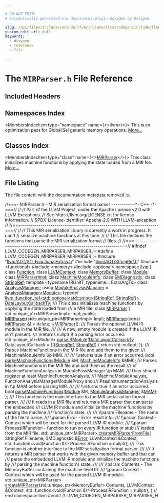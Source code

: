 ```yaml
---

# DO NOT EDIT!
# Automatically generated via docusaurus-plugin-doxygen by Doxygen.

slug: /api/files/include/include/llvm/include/llvm/codegen/include/llvm/codegen/mirparser/mirparser-h
custom_edit_url: null
keywords:
  - doxygen
  - reference
  - file

---
```





# The `MIRParser.h` File Reference

<DoxygenPage pluginConfig={pluginConfig}>



## Included Headers

<IncludesList>
<IncludesListItem
  filePath="llvm/ADT/STLFunctionalExtras.h"
  permalink="/docs/api/files/include/include/llvm/include/llvm/adt/stlfunctionalextras-h"
  isLocal="true" />
<IncludesListItem
  filePath="llvm/ADT/StringRef.h"
  permalink="/docs/api/files/include/include/llvm/include/llvm/adt/stringref-h"
  isLocal="true" />
<IncludesListItem
  filePath="functional"
  permalink=""
  isLocal="false" />
<IncludesListItem
  filePath="memory"
  permalink=""
  isLocal="false" />
<IncludesListItem
  filePath="optional"
  permalink=""
  isLocal="false" />
</IncludesList>

## Namespaces Index

<MembersIndex>

<MembersIndexItem
  type="namespace"
  name={<><a href="/docs/api/namespaces/llvm">llvm</a></>}>
This is an optimization pass for GlobalISel generic memory operations. <a href="/docs/api/namespaces/llvm/#details">More...</a>
</MembersIndexItem>

</MembersIndex>

## Classes Index

<MembersIndex>

<MembersIndexItem
  type="class"
  name={<><a href="/docs/api/classes/llvm/mirparser">MIRParser</a></>}>
This class initializes machine functions by applying the state loaded from a MIR file. <a href="/docs/api/classes/llvm/mirparser/#details">More...</a>
</MembersIndexItem>

</MembersIndex>


## File Listing

The file content with the documentation metadata removed is:

<ProgramListing>

<Link id="l00001" /><CodeLine lineNumber="1"><Highlight kind="comment">//===- MIRParser.h - MIR serialization format parser ------------&#42;- C++ -&#42;-===//</Highlight><Highlight kind="normal"></Highlight></CodeLine>
<Link id="l00002" /><CodeLine lineNumber="2"><Highlight kind="normal"></Highlight><Highlight kind="comment">//</Highlight><Highlight kind="normal"></Highlight></CodeLine>
<Link id="l00003" /><CodeLine lineNumber="3"><Highlight kind="normal"></Highlight><Highlight kind="comment">// Part of the LLVM Project, under the Apache License v2.0 with LLVM Exceptions.</Highlight><Highlight kind="normal"></Highlight></CodeLine>
<Link id="l00004" /><CodeLine lineNumber="4"><Highlight kind="normal"></Highlight><Highlight kind="comment">// See https://llvm.org/LICENSE.txt for license information.</Highlight><Highlight kind="normal"></Highlight></CodeLine>
<Link id="l00005" /><CodeLine lineNumber="5"><Highlight kind="normal"></Highlight><Highlight kind="comment">// SPDX-License-Identifier: Apache-2.0 WITH LLVM-exception</Highlight><Highlight kind="normal"></Highlight></CodeLine>
<Link id="l00006" /><CodeLine lineNumber="6"><Highlight kind="normal"></Highlight><Highlight kind="comment">//</Highlight><Highlight kind="normal"></Highlight></CodeLine>
<Link id="l00007" /><CodeLine lineNumber="7"><Highlight kind="normal"></Highlight><Highlight kind="comment">//===----------------------------------------------------------------------===//</Highlight><Highlight kind="normal"></Highlight></CodeLine>
<Link id="l00008" /><CodeLine lineNumber="8"><Highlight kind="normal"></Highlight><Highlight kind="comment">//</Highlight><Highlight kind="normal"></Highlight></CodeLine>
<Link id="l00009" /><CodeLine lineNumber="9"><Highlight kind="normal"></Highlight><Highlight kind="comment">// This MIR serialization library is currently a work in progress. It can&#39;t</Highlight><Highlight kind="normal"></Highlight></CodeLine>
<Link id="l00010" /><CodeLine lineNumber="10"><Highlight kind="normal"></Highlight><Highlight kind="comment">// serialize machine functions at this time.</Highlight><Highlight kind="normal"></Highlight></CodeLine>
<Link id="l00011" /><CodeLine lineNumber="11"><Highlight kind="normal"></Highlight><Highlight kind="comment">//</Highlight><Highlight kind="normal"></Highlight></CodeLine>
<Link id="l00012" /><CodeLine lineNumber="12"><Highlight kind="normal"></Highlight><Highlight kind="comment">// This file declares the functions that parse the MIR serialization format</Highlight><Highlight kind="normal"></Highlight></CodeLine>
<Link id="l00013" /><CodeLine lineNumber="13"><Highlight kind="normal"></Highlight><Highlight kind="comment">// files.</Highlight><Highlight kind="normal"></Highlight></CodeLine>
<Link id="l00014" /><CodeLine lineNumber="14"><Highlight kind="normal"></Highlight><Highlight kind="comment">//</Highlight><Highlight kind="normal"></Highlight></CodeLine>
<Link id="l00015" /><CodeLine lineNumber="15"><Highlight kind="normal"></Highlight><Highlight kind="comment">//===----------------------------------------------------------------------===//</Highlight><Highlight kind="normal"></Highlight></CodeLine>
<Link id="l00016" /><CodeLine lineNumber="16"><Highlight kind="normal"></Highlight></CodeLine>
<Link id="l00017" /><CodeLine lineNumber="17"><Highlight kind="normal"></Highlight><Highlight kind="preprocessor">#ifndef LLVM&#95;CODEGEN&#95;MIRPARSER&#95;MIRPARSER&#95;H</Highlight><Highlight kind="normal"></Highlight></CodeLine>
<Link id="l00018" /><CodeLine lineNumber="18"><Highlight kind="normal"></Highlight><Highlight kind="preprocessor">#define LLVM&#95;CODEGEN&#95;MIRPARSER&#95;MIRPARSER&#95;H</Highlight><Highlight kind="normal"></Highlight></CodeLine>
<Link id="l00019" /><CodeLine lineNumber="19"><Highlight kind="normal"></Highlight></CodeLine>
<Link id="l00020" /><CodeLine lineNumber="20"><Highlight kind="normal"></Highlight><Highlight kind="preprocessor">#include &quot;<a href="/docs/api/files/include/include/llvm/include/llvm/adt/stlfunctionalextras-h">llvm/ADT/STLFunctionalExtras.h</a>&quot;</Highlight><Highlight kind="normal"></Highlight></CodeLine>
<Link id="l00021" /><CodeLine lineNumber="21"><Highlight kind="normal"></Highlight><Highlight kind="preprocessor">#include &quot;<a href="/docs/api/files/include/include/llvm/include/llvm/adt/stringref-h">llvm/ADT/StringRef.h</a>&quot;</Highlight><Highlight kind="normal"></Highlight></CodeLine>
<Link id="l00022" /><CodeLine lineNumber="22"><Highlight kind="normal"></Highlight><Highlight kind="preprocessor">#include &lt;functional&gt;</Highlight><Highlight kind="normal"></Highlight></CodeLine>
<Link id="l00023" /><CodeLine lineNumber="23"><Highlight kind="normal"></Highlight><Highlight kind="preprocessor">#include &lt;memory&gt;</Highlight><Highlight kind="normal"></Highlight></CodeLine>
<Link id="l00024" /><CodeLine lineNumber="24"><Highlight kind="normal"></Highlight><Highlight kind="preprocessor">#include &lt;optional&gt;</Highlight><Highlight kind="normal"></Highlight></CodeLine>
<Link id="l00025" /><CodeLine lineNumber="25"><Highlight kind="normal"></Highlight></CodeLine>
<Link id="l00026" /><CodeLine lineNumber="26"><Highlight kind="normal"></Highlight><Highlight kind="keyword">namespace </Highlight><Highlight kind="normal"><a href="/docs/api/namespaces/llvm">llvm</a> &#123;</Highlight></CodeLine>
<Link id="l00027" /><CodeLine lineNumber="27"><Highlight kind="normal"></Highlight></CodeLine>
<Link id="l00028" /><CodeLine lineNumber="28"><Highlight kind="normal"></Highlight><Highlight kind="keyword">class </Highlight><Highlight kind="normal"><a href="/docs/api/classes/llvm/function">Function</a>;</Highlight></CodeLine>
<Link id="l00029" /><CodeLine lineNumber="29"><Highlight kind="normal"></Highlight><Highlight kind="keyword">class </Highlight><Highlight kind="normal"><a href="/docs/api/classes/llvm/llvmcontext">LLVMContext</a>;</Highlight></CodeLine>
<Link id="l00030" /><CodeLine lineNumber="30"><Highlight kind="normal"></Highlight><Highlight kind="keyword">class </Highlight><Highlight kind="normal"><a href="/docs/api/classes/llvm/memorybuffer">MemoryBuffer</a>;</Highlight></CodeLine>
<Link id="l00031" /><CodeLine lineNumber="31"><Highlight kind="normal"></Highlight><Highlight kind="keyword">class </Highlight><Highlight kind="normal"><a href="/docs/api/classes/llvm/module">Module</a>;</Highlight></CodeLine>
<Link id="l00032" /><CodeLine lineNumber="32"><Highlight kind="normal"></Highlight><Highlight kind="keyword">class </Highlight><Highlight kind="normal"><a href="/docs/api/classes/llvm/mirparserimpl">MIRParserImpl</a>;</Highlight></CodeLine>
<Link id="l00033" /><CodeLine lineNumber="33"><Highlight kind="normal"></Highlight><Highlight kind="keyword">class </Highlight><Highlight kind="normal"><a href="/docs/api/classes/llvm/machinemoduleinfo">MachineModuleInfo</a>;</Highlight></CodeLine>
<Link id="l00034" /><CodeLine lineNumber="34"><Highlight kind="normal"></Highlight><Highlight kind="keyword">class </Highlight><Highlight kind="normal"><a href="/docs/api/classes/llvm/smdiagnostic">SMDiagnostic</a>;</Highlight></CodeLine>
<Link id="l00035" /><CodeLine lineNumber="35"><Highlight kind="normal"></Highlight><Highlight kind="keyword">class </Highlight><Highlight kind="normal"><a href="/docs/api/classes/llvm/stringref">StringRef</a>;</Highlight></CodeLine>
<Link id="l00036" /><CodeLine lineNumber="36"><Highlight kind="normal"></Highlight></CodeLine>
<Link id="l00037" /><CodeLine lineNumber="37"><Highlight kind="normal"></Highlight><Highlight kind="keyword">template</Highlight><Highlight kind="normal"> &lt;</Highlight><Highlight kind="keyword">typename</Highlight><Highlight kind="normal"> IRUnitT, </Highlight><Highlight kind="keyword">typename</Highlight><Highlight kind="normal">... ExtraArgTs&gt; </Highlight><Highlight kind="keyword">class </Highlight><Highlight kind="normal"><a href="/docs/api/classes/llvm/analysismanager">AnalysisManager</a>;</Highlight></CodeLine>
<Link id="l00038" /><CodeLine lineNumber="38" lineLink="/docs/api/namespaces/llvm/#af9c9208365fd9ce11392b4d79485e259"><Highlight kind="normal"></Highlight><Highlight kind="keyword">using </Highlight><Highlight kind="normal"><a href="/docs/api/namespaces/llvm/#af9c9208365fd9ce11392b4d79485e259">ModuleAnalysisManager</a> = <a href="/docs/api/classes/llvm/analysismanager">AnalysisManager&lt;Module&gt;</a>;</Highlight></CodeLine>
<Link id="l00039" /><CodeLine lineNumber="39"><Highlight kind="normal"></Highlight></CodeLine>
<Link id="l00040" /><CodeLine lineNumber="40"><Highlight kind="normal"></Highlight><Highlight kind="keyword">typedef</Highlight><Highlight kind="normal"> <a href="/docs/api/classes/llvm/function-ref">llvm::function&#95;ref&lt;std::optional&lt;std::string&gt;</a>(<a href="/docs/api/classes/llvm/stringref">StringRef</a>, <a href="/docs/api/classes/llvm/stringref">StringRef</a>)&gt;</Highlight></CodeLine>
<Link id="l00041" /><CodeLine lineNumber="41"><Highlight kind="normal">    <a href="/docs/api/namespaces/llvm/#aa50ec5faa5aae091f99b0f840f58a379">DataLayoutCallbackTy</a>;</Highlight></CodeLine>
<Link id="l00042" /><CodeLine lineNumber="42"><Highlight kind="normal"></Highlight><Highlight kind="comment"></Highlight></CodeLine>
<Link id="l00043" /><CodeLine lineNumber="43"><Highlight kind="comment">/// This class initializes machine functions by applying the state loaded from</Highlight></CodeLine>
<Link id="l00044" /><CodeLine lineNumber="44"><Highlight kind="comment">/// a MIR file.</Highlight><Highlight kind="normal"></Highlight></CodeLine>
<Link id="l00045" /><CodeLine lineNumber="45" lineLink="/docs/api/classes/llvm/mirparser"><Highlight kind="normal"></Highlight><Highlight kind="keyword">class </Highlight><Highlight kind="normal"><a href="/docs/api/classes/llvm/mirparser/#a0f4e62a313aa32098e6dece42f160bbd">MIRParser</a> &#123;</Highlight></CodeLine>
<Link id="l00046" /><CodeLine lineNumber="46"><Highlight kind="normal">  std::unique&#95;ptr&lt;MIRParserImpl&gt; Impl;</Highlight></CodeLine>
<Link id="l00047" /><CodeLine lineNumber="47"><Highlight kind="normal"></Highlight></CodeLine>
<Link id="l00048" /><CodeLine lineNumber="48"><Highlight kind="normal"></Highlight><Highlight kind="keyword">public</Highlight><Highlight kind="normal">:</Highlight></CodeLine>
<Link id="l00049" /><CodeLine lineNumber="49"><Highlight kind="normal">  <a href="/docs/api/classes/llvm/mirparser/#a0f4e62a313aa32098e6dece42f160bbd">MIRParser</a>(std::unique&#95;ptr&lt;MIRParserImpl&gt; Impl);</Highlight></CodeLine>
<Link id="l00050" /><CodeLine lineNumber="50" lineLink="/docs/api/classes/llvm/mirparser/#a6d5270e0457b968174f728f47eccb650"><Highlight kind="normal">  <a href="/docs/api/classes/llvm/mirparser/#a6d5270e0457b968174f728f47eccb650">MIRParser</a>(</Highlight><Highlight kind="keyword">const</Highlight><Highlight kind="normal"> <a href="/docs/api/classes/llvm/mirparser/#a0f4e62a313aa32098e6dece42f160bbd">MIRParser</a> &amp;) = </Highlight><Highlight kind="keyword">delete</Highlight><Highlight kind="normal">;</Highlight></CodeLine>
<Link id="l00051" /><CodeLine lineNumber="51" lineLink="/docs/api/classes/llvm/mirparser/#aa65ccf0fb7d2302121c508f0e0946d0c"><Highlight kind="normal">  <a href="/docs/api/classes/llvm/mirparser/#aa65ccf0fb7d2302121c508f0e0946d0c">~MIRParser</a>();</Highlight></CodeLine>
<Link id="l00052" /><CodeLine lineNumber="52"><Highlight kind="normal"></Highlight><Highlight kind="comment"></Highlight></CodeLine>
<Link id="l00053" /><CodeLine lineNumber="53"><Highlight kind="comment">  /// Parses the optional LLVM IR module in the MIR file.</Highlight></CodeLine>
<Link id="l00054" /><CodeLine lineNumber="54"><Highlight kind="comment">  ///</Highlight></CodeLine>
<Link id="l00055" /><CodeLine lineNumber="55"><Highlight kind="comment">  /// A new, empty module is created if the LLVM IR isn&#39;t present.</Highlight></CodeLine>
<Link id="l00056" /><CodeLine lineNumber="56"><Highlight kind="comment">  /// \\returns nullptr if a parsing error occurred.</Highlight><Highlight kind="normal"></Highlight></CodeLine>
<Link id="l00057" /><CodeLine lineNumber="57"><Highlight kind="normal">  std::unique&#95;ptr&lt;Module&gt;</Highlight></CodeLine>
<Link id="l00058" /><CodeLine lineNumber="58"><Highlight kind="normal">  <a href="/docs/api/classes/llvm/mirparser/#a7a3656f6df00caa58ca005ee5b63a4e1">parseIRModule</a>(<a href="/docs/api/namespaces/llvm/#aa50ec5faa5aae091f99b0f840f58a379">DataLayoutCallbackTy</a> DataLayoutCallback =</Highlight></CodeLine>
<Link id="l00059" /><CodeLine lineNumber="59"><Highlight kind="normal">                    &#91;&#93;(<a href="/docs/api/classes/llvm/stringref">StringRef</a>, <a href="/docs/api/classes/llvm/stringref">StringRef</a>) &#123; </Highlight><Highlight kind="keywordflow">return</Highlight><Highlight kind="normal"> std::nullopt; &#125;);</Highlight></CodeLine>
<Link id="l00060" /><CodeLine lineNumber="60"><Highlight kind="normal"></Highlight><Highlight kind="comment"></Highlight></CodeLine>
<Link id="l00061" /><CodeLine lineNumber="61"><Highlight kind="comment">  /// Parses MachineFunctions in the MIR file and add them to the given</Highlight></CodeLine>
<Link id="l00062" /><CodeLine lineNumber="62"><Highlight kind="comment">  /// MachineModuleInfo \\p MMI.</Highlight></CodeLine>
<Link id="l00063" /><CodeLine lineNumber="63"><Highlight kind="comment">  ///</Highlight></CodeLine>
<Link id="l00064" /><CodeLine lineNumber="64"><Highlight kind="comment">  /// \\returns true if an error occurred.</Highlight><Highlight kind="normal"></Highlight></CodeLine>
<Link id="l00065" /><CodeLine lineNumber="65"><Highlight kind="normal">  </Highlight><Highlight kind="keywordtype">bool</Highlight><Highlight kind="normal"> <a href="/docs/api/classes/llvm/mirparser/#a911b88526d380131a7909cc8d5f8c5cd">parseMachineFunctions</a>(<a href="/docs/api/classes/llvm/module">Module</a> &amp;M, <a href="/docs/api/classes/llvm/machinemoduleinfo">MachineModuleInfo</a> &amp;MMI);</Highlight></CodeLine>
<Link id="l00066" /><CodeLine lineNumber="66"><Highlight kind="normal"></Highlight><Highlight kind="comment"></Highlight></CodeLine>
<Link id="l00067" /><CodeLine lineNumber="67"><Highlight kind="comment">  /// Parses MachineFunctions in the MIR file and add them as the result</Highlight></CodeLine>
<Link id="l00068" /><CodeLine lineNumber="68"><Highlight kind="comment">  /// of MachineFunctionAnalysis in ModulePassManager \\p MAM.</Highlight></CodeLine>
<Link id="l00069" /><CodeLine lineNumber="69"><Highlight kind="comment">  /// User should register at least MachineFunctionAnalysis,</Highlight></CodeLine>
<Link id="l00070" /><CodeLine lineNumber="70"><Highlight kind="comment">  /// MachineModuleAnalysis, FunctionAnalysisManagerModuleProxy and</Highlight></CodeLine>
<Link id="l00071" /><CodeLine lineNumber="71"><Highlight kind="comment">  /// PassInstrumentationAnalysis in \\p MAM before parsing MIR.</Highlight></CodeLine>
<Link id="l00072" /><CodeLine lineNumber="72"><Highlight kind="comment">  ///</Highlight></CodeLine>
<Link id="l00073" /><CodeLine lineNumber="73"><Highlight kind="comment">  /// \\returns true if an error occurred.</Highlight><Highlight kind="normal"></Highlight></CodeLine>
<Link id="l00074" /><CodeLine lineNumber="74"><Highlight kind="normal">  </Highlight><Highlight kind="keywordtype">bool</Highlight><Highlight kind="normal"> <a href="/docs/api/classes/llvm/mirparser/#a911b88526d380131a7909cc8d5f8c5cd">parseMachineFunctions</a>(<a href="/docs/api/classes/llvm/module">Module</a> &amp;M, <a href="/docs/api/namespaces/llvm/#af9c9208365fd9ce11392b4d79485e259">ModuleAnalysisManager</a> &amp;<a href="/docs/api/files/lib/lib/passes/passbuilderbindings-cpp/#a85bddafa659a93a7a67c9094648259be">MAM</a>);</Highlight></CodeLine>
<Link id="l00075" /><CodeLine lineNumber="75"><Highlight kind="normal">&#125;;</Highlight></CodeLine>
<Link id="l00076" /><CodeLine lineNumber="76"><Highlight kind="normal"></Highlight><Highlight kind="comment"></Highlight></CodeLine>
<Link id="l00077" /><CodeLine lineNumber="77"><Highlight kind="comment">/// This function is the main interface to the MIR serialization format parser.</Highlight></CodeLine>
<Link id="l00078" /><CodeLine lineNumber="78"><Highlight kind="comment">///</Highlight></CodeLine>
<Link id="l00079" /><CodeLine lineNumber="79"><Highlight kind="comment">/// It reads in a MIR file and returns a MIR parser that can parse the embedded</Highlight></CodeLine>
<Link id="l00080" /><CodeLine lineNumber="80"><Highlight kind="comment">/// LLVM IR module and initialize the machine functions by parsing the machine</Highlight></CodeLine>
<Link id="l00081" /><CodeLine lineNumber="81"><Highlight kind="comment">/// function&#39;s state.</Highlight></CodeLine>
<Link id="l00082" /><CodeLine lineNumber="82"><Highlight kind="comment">///</Highlight></CodeLine>
<Link id="l00083" /><CodeLine lineNumber="83"><Highlight kind="comment">/// \\param Filename - The name of the file to parse.</Highlight></CodeLine>
<Link id="l00084" /><CodeLine lineNumber="84"><Highlight kind="comment">/// \\param Error - Error result info.</Highlight></CodeLine>
<Link id="l00085" /><CodeLine lineNumber="85"><Highlight kind="comment">/// \\param Context - Context which will be used for the parsed LLVM IR module.</Highlight></CodeLine>
<Link id="l00086" /><CodeLine lineNumber="86"><Highlight kind="comment">/// \\param ProcessIRFunction - function to run on every IR function or stub</Highlight></CodeLine>
<Link id="l00087" /><CodeLine lineNumber="87"><Highlight kind="comment">/// loaded from the MIR file.</Highlight><Highlight kind="normal"></Highlight></CodeLine>
<Link id="l00088" /><CodeLine lineNumber="88"><Highlight kind="normal">std::unique&#95;ptr&lt;MIRParser&gt; <a href="/docs/api/namespaces/llvm/#a82a9c588cc76fd836085e21c0aa3ca50">createMIRParserFromFile</a>(</Highlight></CodeLine>
<Link id="l00089" /><CodeLine lineNumber="89"><Highlight kind="normal">    StringRef Filename, SMDiagnostic &amp;<a href="/docs/api/namespaces/llvm/#ac226f3d2b9ca090171a8e0a8cb92c343a902b0d55fddef6f8d651fe1035b7d4bd">Error</a>, LLVMContext &amp;Context,</Highlight></CodeLine>
<Link id="l00090" /><CodeLine lineNumber="90"><Highlight kind="normal">    std::function&lt;</Highlight><Highlight kind="keywordtype">void</Highlight><Highlight kind="normal">(Function &amp;)&gt; ProcessIRFunction = </Highlight><Highlight kind="keyword">nullptr</Highlight><Highlight kind="normal">);</Highlight></CodeLine>
<Link id="l00091" /><CodeLine lineNumber="91"><Highlight kind="normal"></Highlight><Highlight kind="comment"></Highlight></CodeLine>
<Link id="l00092" /><CodeLine lineNumber="92"><Highlight kind="comment">/// This function is another interface to the MIR serialization format parser.</Highlight></CodeLine>
<Link id="l00093" /><CodeLine lineNumber="93"><Highlight kind="comment">///</Highlight></CodeLine>
<Link id="l00094" /><CodeLine lineNumber="94"><Highlight kind="comment">/// It returns a MIR parser that works with the given memory buffer and that can</Highlight></CodeLine>
<Link id="l00095" /><CodeLine lineNumber="95"><Highlight kind="comment">/// parse the embedded LLVM IR module and initialize the machine functions by</Highlight></CodeLine>
<Link id="l00096" /><CodeLine lineNumber="96"><Highlight kind="comment">/// parsing the machine function&#39;s state.</Highlight></CodeLine>
<Link id="l00097" /><CodeLine lineNumber="97"><Highlight kind="comment">///</Highlight></CodeLine>
<Link id="l00098" /><CodeLine lineNumber="98"><Highlight kind="comment">/// \\param Contents - The MemoryBuffer containing the machine level IR.</Highlight></CodeLine>
<Link id="l00099" /><CodeLine lineNumber="99"><Highlight kind="comment">/// \\param Context - Context which will be used for the parsed LLVM IR module.</Highlight><Highlight kind="normal"></Highlight></CodeLine>
<Link id="l00100" /><CodeLine lineNumber="100"><Highlight kind="normal">std::unique&#95;ptr&lt;MIRParser&gt;</Highlight></CodeLine>
<Link id="l00101" /><CodeLine lineNumber="101"><Highlight kind="normal"><a href="/docs/api/namespaces/llvm/#aa1bf7852787e0df360c20e2ad2152518">createMIRParser</a>(std::unique&#95;ptr&lt;MemoryBuffer&gt; Contents, LLVMContext &amp;Context,</Highlight></CodeLine>
<Link id="l00102" /><CodeLine lineNumber="102"><Highlight kind="normal">                std::function&lt;</Highlight><Highlight kind="keywordtype">void</Highlight><Highlight kind="normal">(Function &amp;)&gt; ProcessIRFunction = </Highlight><Highlight kind="keyword">nullptr</Highlight><Highlight kind="normal">);</Highlight></CodeLine>
<Link id="l00103" /><CodeLine lineNumber="103"><Highlight kind="normal"></Highlight></CodeLine>
<Link id="l00104" /><CodeLine lineNumber="104"><Highlight kind="normal">&#125; </Highlight><Highlight kind="comment">// end namespace llvm</Highlight><Highlight kind="normal"></Highlight></CodeLine>
<Link id="l00105" /><CodeLine lineNumber="105"><Highlight kind="normal"></Highlight></CodeLine>
<Link id="l00106" /><CodeLine lineNumber="106"><Highlight kind="normal"></Highlight><Highlight kind="preprocessor">#endif </Highlight><Highlight kind="comment">// LLVM&#95;CODEGEN&#95;MIRPARSER&#95;MIRPARSER&#95;H</Highlight><Highlight kind="normal"></Highlight></CodeLine>

</ProgramListing>


</DoxygenPage>
